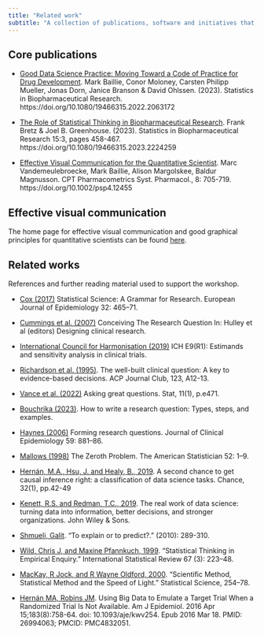 ```yaml
---
title: "Related work"
subtitle: "A collection of publications, software and initiatives that, in our view, are related to data science thinking"
---
```


## Core publications 

* [Good Data Science Practice: Moving Toward a Code of Practice for Drug Development](https://doi.org/10.1080/19466315.2022.2063172). Mark Baillie, Conor Moloney, Carsten Philipp Mueller, Jonas Dorn, Janice Branson & David Ohlssen. (2023). Statistics in Biopharmaceutical Research. https://doi.org/10.1080/19466315.2022.2063172   

* [The Role of Statistical Thinking in Biopharmaceutical Research](https://doi.org/10.1080/19466315.2023.2224259). Frank Bretz & Joel B. Greenhouse. (2023). Statistics in Biopharmaceutical Research 15:3, pages 458-467. https://doi.org/10.1080/19466315.2023.2224259

* [Effective Visual Communication for the Quantitative Scientist](https://doi.org/10.1002/psp4.12455). Marc Vandemeulebroecke, Mark Baillie, Alison Margolskee, Baldur Magnusson. CPT Pharmacometrics Syst. Pharmacol., 8: 705-719. https://doi.org/10.1002/psp4.12455


## Effective visual communication 

The home page for effective visual communication and good graphical principles for quantitative scientists can be found [here](https://graphicsprinciples.github.io). 

## Related works 

References and further reading material used to support the workshop. 

* [Cox (2017)](https://doi.org/10.1007/s10654-017-0288-1) Statistical Science: A Grammar for Research. European Journal of Epidemiology 32: 465–71.

* [Cummings et al. (2007)](http://cii.org.ar/epidemiology/Conceiving%20the%20Research%20Question.pdf) Conceiving The Research Question In: Hulley et al (editors) Designing clinical research.

* [International Council for Harmonisation (2019)](https://www.ema.europa.eu/en/documents/scientific-guideline/ich-e9-r1-addendum-estimands-and-sensitivity-analysis-clinical-trials-guideline-statistical-principles-clinical-trials-step-5_en.pdf) ICH E9(R1): Estimands and sensitivity analysis in clinical trials. 

* [Richardson et al. (1995)](https://doi.org/10.7326/ACPJC-1995-123-3-A12). The well-built clinical question: A key to evidence-based decisions. ACP Journal Club, 123, A12-13. 

* [Vance et al. (2022)](https://doi.org/10.1002/sta4.471) Asking great questions. Stat, 11(1), p.e471. 

* [Bouchrika (2023)](https://research.com/research/how-to-write-a-research-question). How to write a research question: Types, steps, and examples.  

* [Haynes (2006)](https://doi.org/10.1016/j.jclinepi.2006.06.006) Forming research questions. Journal of Clinical Epidemiology 59: 881–86.  

* [Mallows (1998)](https://doi.org/10.1080/00031305.1998.10480528) The Zeroth Problem. The American Statistician 52: 1–9.

* [Hernán, M.A., Hsu, J. and Healy, B., 2019](https://www.tandfonline.com/doi/full/10.1080/09332480.2019.1579578). A second chance to get causal inference right: a classification of data science tasks. Chance, 32(1), pp.42-49

* [Kenett, R.S. and Redman, T.C., 2019](https://onlinelibrary.wiley.com/doi/book/10.1002/9781119570790). The real work of data science: turning data into information, better decisions, and stronger organizations. John Wiley & Sons.

* [Shmueli, Galit](https://www.stat.berkeley.edu/~aldous/157/Papers/shmueli.pdf). "To explain or to predict?." (2010): 289-310.

* [Wild, Chris J, and Maxine Pfannkuch, 1999](https://iase-web.org/documents/intstatreview/99.Wild.Pfannkuch.pdf). "Statistical Thinking in Empirical Enquiry." International Statistical Review 67 (3): 223–48.

* [MacKay, R Jock, and R Wayne Oldford, 2000](https://projecteuclid.org/journals/statistical-science/volume-15/issue-3/Scientific-Method-Statistical-Method-and-the-Speed-of-Light/10.1214/ss/1009212817.full). "Scientific Method, Statistical Method and the Speed of Light." Statistical Science, 254–78.

* [Hernán MA, Robins JM](https://pubmed.ncbi.nlm.nih.gov/26994063/). Using Big Data to Emulate a Target Trial When a Randomized Trial Is Not Available. Am J Epidemiol. 2016 Apr 15;183(8):758-64. doi: 10.1093/aje/kwv254. Epub 2016 Mar 18. PMID: 26994063; PMCID: PMC4832051.
